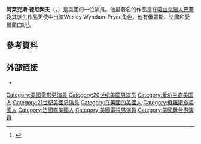 {{Infobox person
| name          = Alexis Denisof
| image         = Alexis Denisof May 2015.jpg
| imagesize     = 
| caption       = 
| birth_date    = {{Birth date and age|mf=yes|1966|2|25}}
| birth_place   = [[美國|美國]][[索爾茲伯里_(馬里蘭州)|索爾茲伯里 (馬里蘭州)]]<ref>{{cite web|title=Alexis Denisof|url=http://www.metacritic.com/person/alexis-denisof|publisher=[[Metacritic|Metacritic]]|accessdate=13 August 2015}}</ref>
| website       =
| occupation    = 演員
| years_active  = 1989–現在
| spouse        = {{marriage|[[艾莉森·汉尼根|艾莉森·汉尼根]]|2003|}} 
| children      = 2
}}
'''阿萊克斯·德尼索夫'''（{{lang-en|Alexis Denisof}}，{{bd|1966年|2月25日||}}）是美國的一位演員。他最著名的作品是在[[吸血鬼獵人巴菲|吸血鬼獵人巴菲]]及其派生作品天使中出演Wesley Wyndam-Pryce角色。他有俄羅斯、法國和愛爾蘭血統<ref>{{cite web |url=http://www.superiorpics.com/alexis_denisof/ |title=Alexis Denisof |publisher=Superiorpics.com |date= |accessdate=2012-04-24 |archive-date=2019-07-13 |archive-url=https://web.archive.org/web/20190713163720/https://www.superiorpics.com/alexis_denisof/ |dead-url=no }}</ref>。

==參考資料==
{{Reflist}}

== 外部链接 ==
{{Commons category|Alexis Denisof}}
* {{IMDb name|219206}}

{{Authority control}}

{{DEFAULTSORT:Denisof, Alexis}}
[[Category:美國電影男演員|Category:美國電影男演員]]
[[Category:20世纪美国男演员|Category:20世纪美国男演员]]
[[Category:爱尔兰裔美国人|Category:爱尔兰裔美国人]]
[[Category:21世紀美國男演員|Category:21世紀美國男演員]]
[[Category:在英國的美國人|Category:在英國的美國人]]
[[Category:俄羅斯裔美國人|Category:俄羅斯裔美國人]]
[[Category:法國裔美國人|Category:法國裔美國人]]
[[Category:美國電視男演員|Category:美國電視男演員]]
[[Category:美國舞台男演員|Category:美國舞台男演員]]